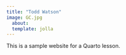 ```yaml
---
title: "Todd Watson"
image: GC.jpg
  about:
  template: jolla
---
```


This is a sample website for a Quarto lesson.
